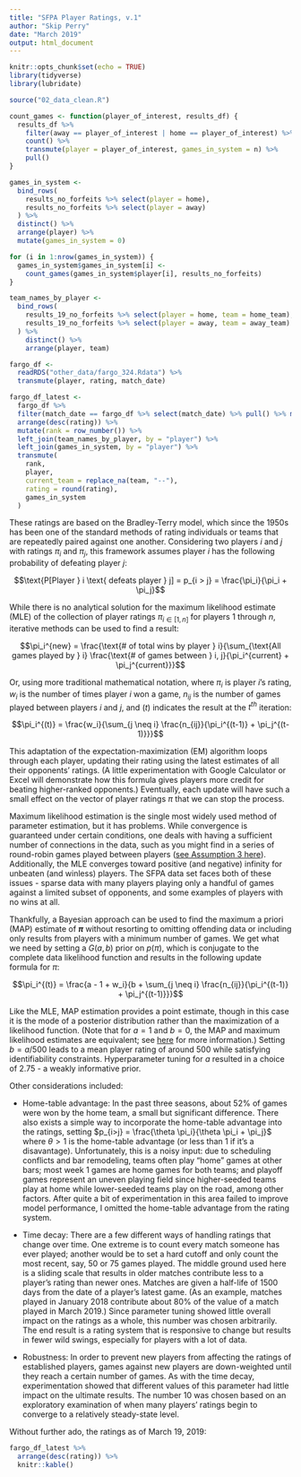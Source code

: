 ```yaml
---
title: "SFPA Player Ratings, v.1"
author: "Skip Perry"
date: "March 2019"
output: html_document
---
```


```r
knitr::opts_chunk$set(echo = TRUE)
library(tidyverse)
library(lubridate)

source("02_data_clean.R")
```

```r
count_games <- function(player_of_interest, results_df) {
  results_df %>% 
    filter(away == player_of_interest | home == player_of_interest) %>% 
    count() %>% 
    transmute(player = player_of_interest, games_in_system = n) %>% 
    pull()
}

games_in_system <- 
  bind_rows(
    results_no_forfeits %>% select(player = home),
    results_no_forfeits %>% select(player = away)
  ) %>% 
  distinct() %>% 
  arrange(player) %>% 
  mutate(games_in_system = 0)

for (i in 1:nrow(games_in_system)) {
  games_in_system$games_in_system[i] <- 
    count_games(games_in_system$player[i], results_no_forfeits)
}
```

```r
team_names_by_player <- 
  bind_rows(
    results_19_no_forfeits %>% select(player = home, team = home_team),
    results_19_no_forfeits %>% select(player = away, team = away_team)
  ) %>% 
    distinct() %>% 
    arrange(player, team)

fargo_df <- 
  readRDS("other_data/fargo_324.Rdata") %>% 
  transmute(player, rating, match_date)

fargo_df_latest <-
  fargo_df %>% 
  filter(match_date == fargo_df %>% select(match_date) %>% pull() %>% max()) %>% 
  arrange(desc(rating)) %>% 
  mutate(rank = row_number()) %>% 
  left_join(team_names_by_player, by = "player") %>% 
  left_join(games_in_system, by = "player") %>% 
  transmute(
    rank, 
    player, 
    current_team = replace_na(team, "--"), 
    rating = round(rating),
    games_in_system
  )
```

These ratings are based on the Bradley-Terry model, which since the 1950s has been one of the standard methods of rating individuals or teams that are repeatedly paired against one another. Considering two players $i$ and $j$ with ratings $\pi_i$ and $\pi_j$, this framework assumes player $i$ has the following probability of defeating player $j$:

$$\text{P[Player } i \text{ defeats player } j] = p_{i > j} = \frac{\pi_i}{\pi_i + \pi_j}$$

While there is no analytical solution for the maximum likelihood estimate (MLE) of the collection of player ratings $\pi_{i \in [1,n]}$ for players 1 through $n$, iterative methods can be used to find a result:

$$\pi_i^{new} = \frac{\text{# of total wins by player } i}{\sum_{\text{All games played by } i} \frac{\text{# of games between } i, j}{\pi_i^{current} + \pi_j^{current}}}$$

Or, using more traditional mathematical notation, where $\pi_i$ is player $i$'s rating, $w_i$ is the number of times player $i$ won a game, $n_{ij}$ is the number of games played between players $i$ and $j$, and $(t)$ indicates the result at the $t^{th}$ iteration:

$$\pi_i^{(t)} = \frac{w_i}{\sum_{j \neq i} \frac{n_{ij}}{\pi_i^{(t-1)} + \pi_j^{(t-1)}}}$$

This adaptation of the expectation-maximization (EM) algorithm loops through each player, updating their rating using the latest estimates of all their opponents' ratings. (A little experimentation with Google Calculator or Excel will demonstrate how this formula gives players more credit for beating higher-ranked opponents.) Eventually, each update will have such a small effect on the vector of player ratings $\pi$ that we can stop the process. 

Maximum likelihood estimation is the single most widely used method of parameter estimation, but it has problems. While convergence is guaranteed under certain conditions, one deals with having a sufficient number of connections in the data, such as you might find in a series of round-robin games played between players ([see Assumption 3 here](http://personal.psu.edu/drh20/papers/bt.pdf)). Additionally, the MLE converges toward positive (and negative) infinity for unbeaten (and winless) players. The SFPA data set faces both of these issues - sparse data with many players playing only a handful of games against a limited subset of opponents, and some examples of players with no wins at all.

Thankfully, a Bayesian approach can be used to find the maximum a priori (MAP) estimate of **$\pi$** without resorting to omitting offending data or including only results from players with a minimum number of games. We get what we need by setting a $G(a, b)$ prior on $p(\pi)$, which is conjugate to the complete data likelihood function and results in the following update formula for $\pi$:

$$\pi_i^{(t)} = \frac{a - 1 + w_i}{b + \sum_{j \neq i} \frac{n_{ij}}{\pi_i^{(t-1)} + \pi_j^{(t-1)}}}$$

Like the MLE, MAP estimation provides a point estimate, though in this case it is the mode of a posterior distribution rather than the maximization of a likelihood function. (Note that for $a = 1$ and $b = 0$, the MAP and maximum likelihood estimates are equivalent; see [here](http://www.stats.ox.ac.uk/~doucet/caron_doucet_bayesianbradleyterry.pdf) for more information.) Setting $b = a / 500$ leads to a mean player rating of around 500 while satisfying identifiability constraints. Hyperparameter tuning for $a$ resulted in a choice of 2.75 - a weakly informative prior.

Other considerations included:

* Home-table advantage: In the past three seasons, about 52% of games were won by the home team, a small but significant difference. There also exists a simple way to incorporate the home-table advantage into the ratings, setting $p_{i>j} = \frac{\theta \pi_i}{\theta \pi_i + \pi_j}$ where $\theta > 1$ is the home-table advantage (or less than 1 if it's a disavantage). Unfortunately, this is a noisy input: due to scheduling conflicts and bar remodeling, teams often play "home" games at other bars; most week 1 games are home games for both teams; and playoff games represent an uneven playing field since higher-seeded teams play at home while lower-seeded teams play on the road, among other factors. After quite a bit of experimentation in this area failed to improve model performance, I omitted the home-table advantage from the rating system.

* Time decay: There are a few different ways of handling ratings that change over time. One extreme is to count every match someone has ever played; another would be to set a hard cutoff and only count the most recent, say, 50 or 75 games played. The middle ground used here is a sliding scale that results in older matches contribute less to a player's rating than newer ones. Matches are given a half-life of 1500 days from the date of a player's latest game. (As an example, matches played in January 2018 contribute about 80% of the value of a match played in March 2019.) Since parameter tuning showed little overall impact on the ratings as a whole, this number was chosen arbitrarily. The end result is a rating system that is responsive to change but results in fewer wild swings, especially for players with a lot of data.

* Robustness: In order to prevent new players from affecting the ratings of established players, games against new players are down-weighted until they reach a certain number of games. As with the time decay, experimentation showed that different values of this parameter had little impact on the ultimate results. The number 10 was chosen based on an exploratory examination of when many players' ratings begin to converge to a relatively steady-state level.  

Without further ado, the ratings as of March 19, 2019:

```r
fargo_df_latest %>% 
  arrange(desc(rating)) %>% 
  knitr::kable()
```

